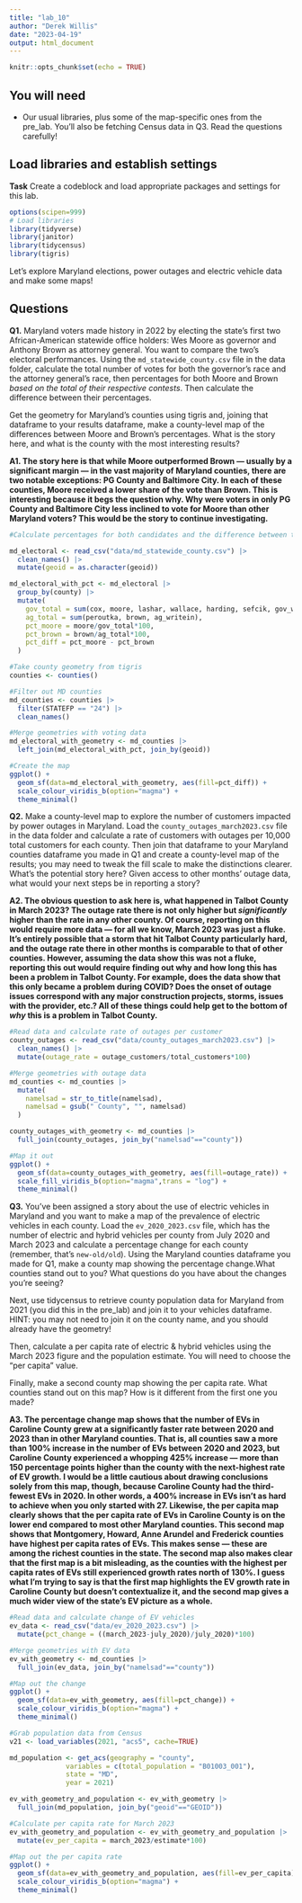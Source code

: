 ```yaml
---
title: "lab_10"
author: "Derek Willis"
date: "2023-04-19"
output: html_document
---
```


```r
knitr::opts_chunk$set(echo = TRUE)
```

## You will need

-   Our usual libraries, plus some of the map-specific ones from the pre_lab. You'll also be fetching Census data in Q3. Read the questions carefully!

## Load libraries and establish settings

**Task** Create a codeblock and load appropriate packages and settings for this lab.

```r
options(scipen=999)
# Load libraries
library(tidyverse)
library(janitor)
library(tidycensus)
library(tigris)
```

Let's explore Maryland elections, power outages and electric vehicle data and make some maps!

## Questions

**Q1.** Maryland voters made history in 2022 by electing the state's first two African-American statewide office holders: Wes Moore as governor and Anthony Brown as attorney general. You want to compare the two's electoral performances. Using the `md_statewide_county.csv` file in the data folder, calculate the total number of votes for both the governor's race and the attorney general's race, then percentages for both Moore and Brown *based on the total of their respective contests*. Then calculate the difference between their percentages.

Get the geometry for Maryland's counties using tigris and, joining that dataframe to your results dataframe, make a county-level map of the differences between Moore and Brown's percentages. What is the story here, and what is the county with the most interesting results?

**A1. The story here is that while Moore outperformed Brown — usually by a significant margin — in the vast majority of Maryland counties, there are two notable exceptions: PG County and Baltimore City. In each of these counties, Moore received a lower share of the vote than Brown. This is interesting because it begs the question why. Why were voters in only PG County and Baltimore City less inclined to vote for Moore than other Maryland voters? This would be the story to continue investigating.**

```r
#Calculate percentages for both candidates and the difference between them per county

md_electoral <- read_csv("data/md_statewide_county.csv") |>
  clean_names() |>
  mutate(geoid = as.character(geoid))

md_electoral_with_pct <- md_electoral |>
  group_by(county) |>
  mutate(
    gov_total = sum(cox, moore, lashar, wallace, harding, sefcik, gov_writein),
    ag_total = sum(peroutka, brown, ag_writein),
    pct_moore = moore/gov_total*100,
    pct_brown = brown/ag_total*100,
    pct_diff = pct_moore - pct_brown
  )
```

```r
#Take county geometry from tigris
counties <- counties()

#Filter out MD counties
md_counties <- counties |>
  filter(STATEFP == "24") |>
  clean_names()
```

```r
#Merge geometries with voting data
md_electoral_with_geometry <- md_counties |>
  left_join(md_electoral_with_pct, join_by(geoid))
```

```r
#Create the map
ggplot() +
  geom_sf(data=md_electoral_with_geometry, aes(fill=pct_diff)) +
  scale_colour_viridis_b(option="magma") +
  theme_minimal()
```

**Q2.** Make a county-level map to explore the number of customers impacted by power outages in Maryland. Load the `county_outages_march2023.csv` file in the data folder and calculate a rate of customers with outages per 10,000 total customers for each county. Then join that dataframe to your Maryland counties dataframe you made in Q1 and create a county-level map of the results; you may need to tweak the fill scale to make the distinctions clearer. What's the potential story here? Given access to other months' outage data, what would your next steps be in reporting a story?

**A2. The obvious question to ask here is, what happened in Talbot County in March 2023? The outage rate there is not only higher but *significantly* higher than the rate in any other county. Of course, reporting on this would require more data — for all we know, March 2023 was just a fluke. It's entirely possible that a storm that hit Talbot County particularly hard, and the outage rate there in other months is comparable to that of other counties. However, assuming the data show this was not a fluke, reporting this out would require finding out why and how long this has been a problem in Talbot County. For example, does the data show that this only became a problem during COVID? Does the onset of outage issues correspond with any major construction projects, storms, issues with the provider, etc.? All of these things could help get to the bottom of *why* this is a problem in Talbot County.**

```r
#Read data and calculate rate of outages per customer
county_outages <- read_csv("data/county_outages_march2023.csv") |>
  clean_names() |>
  mutate(outage_rate = outage_customers/total_customers*100)
```

```r
#Merge geometries with outage data
md_counties <- md_counties |>
  mutate(
    namelsad = str_to_title(namelsad),
    namelsad = gsub(" County", "", namelsad)
  )

county_outages_with_geometry <- md_counties |>
  full_join(county_outages, join_by("namelsad"=="county"))
```

```r
#Map it out
ggplot() +
  geom_sf(data=county_outages_with_geometry, aes(fill=outage_rate)) +
  scale_fill_viridis_b(option="magma",trans = "log") +
  theme_minimal()
```

**Q3.** You've been assigned a story about the use of electric vehicles in Maryland and you want to make a map of the prevalence of electric vehicles in each county. Load the `ev_2020_2023.csv` file, which has the number of electric and hybrid vehicles per county from July 2020 and March 2023 and calculate a percentage change for each county (remember, that's `new-old/old`). Using the Maryland counties dataframe you made for Q1, make a county map showing the percentage change.What counties stand out to you? What questions do you have about the changes you're seeing?

Next, use tidycensus to retrieve county population data for Maryland from 2021 (you did this in the pre_lab) and join it to your vehicles dataframe. HINT: you may not need to join it on the county name, and you should already have the geometry!

Then, calculate a per capita rate of electric & hybrid vehicles using the March 2023 figure and the population estimate. You will need to choose the "per capita" value.

Finally, make a second county map showing the per capita rate. What counties stand out on this map? How is it different from the first one you made?

**A3. The percentage change map shows that the number of EVs in Caroline County grew at a significantly faster rate between 2020 and 2023 than in other Maryland counties. That is, all counties saw a more than 100% increase in the number of EVs between 2020 and 2023, but Caroline County experienced a whopping 425% increase — more than 150 percentage points higher than the county with the next-highest rate of EV growth. I would be a little cautious about drawing conclusions solely from this map, though, because Caroline County had the third-fewest EVs in 2020. In other words, a 400% increase in EVs isn't as hard to achieve when you only started with 27. Likewise, the per capita map clearly shows that the per capita rate of EVs in Caroline County is on the lower end compared to most other Maryland counties. This second map shows that Montgomery, Howard, Anne Arundel and Frederick counties have highest per capita rates of EVs. This makes sense — these are among the richest counties in the state. The second map also makes clear that the first map is a bit misleading, as the counties with the highest per capita rates of EVs still experienced growth rates north of 130%. I guess what I'm trying to say is that the first map highlights the EV growth rate in Caroline County but doesn't contextualize it, and the second map gives a much wider view of the state's EV picture as a whole.**

```r
#Read data and calculate change of EV vehicles
ev_data <- read_csv("data/ev_2020_2023.csv") |>
  mutate(pct_change = ((march_2023-july_2020)/july_2020)*100)
```

```r
#Merge geometries with EV data
ev_with_geometry <- md_counties |>
  full_join(ev_data, join_by("namelsad"=="county"))
```

```r
#Map out the change
ggplot() +
  geom_sf(data=ev_with_geometry, aes(fill=pct_change)) +
  scale_colour_viridis_b(option="magma") +
  theme_minimal()
```

```r
#Grab population data from Census
v21 <- load_variables(2021, "acs5", cache=TRUE)

md_population <- get_acs(geography = "county",
              variables = c(total_population = "B01003_001"),
              state = "MD",
              year = 2021)

ev_with_geometry_and_population <- ev_with_geometry |>
  full_join(md_population, join_by("geoid"=="GEOID"))
```

```r
#Calculate per capita rate for March 2023
ev_with_geometry_and_population <- ev_with_geometry_and_population |>
  mutate(ev_per_capita = march_2023/estimate*100)
```

```r
#Map out the per capita rate
ggplot() +
  geom_sf(data=ev_with_geometry_and_population, aes(fill=ev_per_capita)) +
  scale_colour_viridis_b(option="magma") +
  theme_minimal()
```

